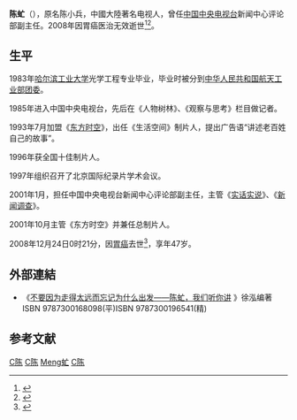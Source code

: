 '''陈虻'''（{{bd|1961年|8月30日|2008年|12月24日|catIdx=Chen陈虻}}），原名陈小兵，中國大陸著名电视人，曾任[[中国中央电视台|中国中央电视台]]新闻中心评论部副主任。2008年因胃癌医治无效逝世<ref>{{Cite news|url=http://news.sina.cn/?sa=t124d1816031v71&from|title=陈虻：怀念你，怀念一个时代|author=|date=2009-01-04 14:01|work=|accessdate=2018-01-26|archive-date=2018-01-26|archive-url=https://web.archive.org/web/20180126214118/http://news.sina.cn/?sa=t124d1816031v71&from|dead-url=no}}</ref><ref>{{Cite news|url=http://blog.sina.cn/dpool/blog/s/blog_48b0d37b0100dn2t.html?type=-1|title=陈虻不死_柴静|accessdate=2018-01-14|archive-date=2018-01-14|archive-url=https://web.archive.org/web/20180114020311/http://blog.sina.cn/dpool/blog/s/blog_48b0d37b0100dn2t.html?type=-1|dead-url=no}}</ref>。
== 生平 ==

1983年[[哈尔滨工业大学|哈尔滨工业大学]]光学工程专业毕业，毕业时被分到[[中华人民共和国航天工业部|中华人民共和国航天工业部]][[团委|团委]]。

1985年进入中国中央电视台，先后在《人物树林》、《观察与思考》栏目做记者。

1993年7月加盟《[[东方时空|东方时空]]》，出任《生活空间》制片人，提出广告语“讲述老百姓自己的故事”。

1996年获全国十佳制片人。

1997年组织召开了北京国际纪录片学术会议。

2001年1月，担任中国中央电视台新闻中心评论部副主任，主管《[[实话实说|实话实说]]》、《[[新闻调查|新闻调查]]》。

2001年10月主管《东方时空》并兼任总制片人。

2008年12月24日0时21分，因[[胃癌|胃癌]]去世<ref>{{Cite web|url=http://blog.sina.com.cn/s/blog_48ecbfd50100buyx.html|title=悼陈虻_头发接着乱---范铭的博客_新浪博客|accessdate=2018-01-14|work=blog.sina.com.cn|archive-date=2018-01-14|archive-url=https://web.archive.org/web/20180114183733/http://blog.sina.com.cn/s/blog_48ecbfd50100buyx.html|dead-url=no}}</ref>，享年47岁。

== 外部連結==
*《[http://book.douban.com/subject/20453024/ 不要因为走得太远而忘记为什么出发——陈虻，我们听你讲] {{Wayback|url=http://book.douban.com/subject/20453024/ |date=20131213112111 }}》徐泓编著 ISBN 9787300168098(平)ISBN 9787300196541(精)

{{中國人物小作品}}

== 参考文献 ==
[[Category:中国中央电视台人物|C陈]]
[[Category:哈尔滨工业大学校友|C陈]]
[[Category:陈姓|Meng虻]]
[[Category:罹患胃癌逝世者|C陈]]